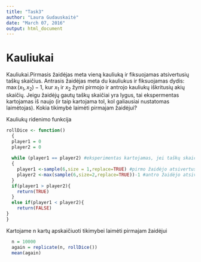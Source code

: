 ---
title: "Task3"
author: "Laura Gudauskaitė"
date: "March 07, 2016"
output: html_document
---
Kauliukai
========================================================
Kauliukai.Pirmasis žaidėjas meta vieną kauliuką ir fiksuojamas atsivertusių taškų skaičius. Antrasis žaidėjas meta du kauliukus ir fiksuojamas dydis: $\max(x_1, x_2)-1$, kur $x_1$ ir $x_2$ žymi pirmojo ir antrojo kauliukų iškritusių akių skaičių. Jeigu žaidėjų gautų taškų skaičiai yra lygus, tai ekspermentas kartojamas iš naujo (ir taip kartojama tol, kol galiausiai nustatomas laimėtojas). Kokia tikimybė laimėti pirmajam žaidėjui?


Kauliukų ridenimo funkcija
```{r}
rollDice <- function()
  {  
  player1 = 0
  player2 = 0
  
  while (player1 == player2) #eksperimentas kartojamas, jei taškų skaičiai vienodi 
  {
    player1 <-sample(6,size = 1,replace=TRUE) #pirmo žaidėjo atsivertusių taškų skaičius
    player2 <-max(sample(6,size=2,replace=TRUE))-1 #antro žaidėjo atsivertusių taškų skaičius
  }
  if(player1 > player2){
    return(TRUE)
  }
  else if(player1 < player2){
    return(FALSE)
}
}
```

Kartojame n kartų apskaičiuoti tikimybei laimėti pirmajam žaidėjui

```{r}
  n = 10000
  again = replicate(n, rollDice())
  mean(again)
```

